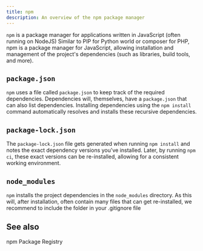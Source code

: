 ```yaml
---
title: npm
description: An overview of the npm package manager
---
```


<!--
Concept
=======

=== When to use this template:
Use this template when you need to describe a concept, technology,
or something similar. In other words: whenever you need to write an
article that describes a concept where the concept's name can be the
article's title (e.g., "Vert. x", "Verticle", "Event Bus")

=== When not to use this template:
Do not use these templates for articles that give context on how
to use/approach the topic. Instead, it would be best if you used a guide for that.

Writing a guide and a concept article are not mutually exclusive. Instead,
you should, in most cases, write both, where the concept gives a brief overview
of what it is, and the guide is a longer article explaining best practices on using
it.

E.g.:
Concept: Event Bus
Guide: Interacting with the Event Bus


=== Writing tips:
- Write in the present tense
- Use neutral pronouns (they/them instead of he/she and him/her)
- Be respectful to everyone
- Be aware of the potential for cultural misunderstandings
-->

<!-- Relevant imports: -->


<!-- Brief Description (1-3 lines) of the concept: -->

`npm` is a package manager for applications written in JavaScript (often running
on NodeJS) Similar to PIP for Python world or composer for PHP, npm is a package
manager for JavaScript, allowing installation and management of the project's
dependencies (such as libraries, build tools, and more).

## `package.json`

`npm` uses a file called `package.json` to keep track of the required
dependencies. Dependencies will, themselves, have a `package.json` that can also
list dependencies. Installing dependencies using the `npm install` command
automatically resolves and installs these recursive dependencies.

## `package-lock.json`

The `package-lock.json` file gets generated when running `npm install` and notes
the exact dependency versions you've installed. Later, by running `npm ci`,
these exact versions can be re-installed, allowing for a consistent working
environment.

## `node_modules`

`npm` installs the project dependencies in the `node_modules` directory. As this
will, after installation, often contain many files that can get re-installed, we
recommend to include the folder in your .gitignore file

## See also

<Reference to="https://www.npmjs.com">npm Package Registry</Reference>

<!--
Snippets
--------

<Reference to="../other-article">
    Relative Link to other article
</Reference>

<Reference to="https://www.example.com">
    Example Website
</Reference>
-->
